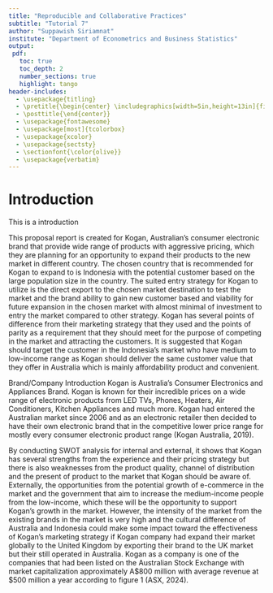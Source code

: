 ```yaml
---
title: "Reproducible and Collaborative Practices"
subtitle: "Tutorial 7"
author: "Suppawish Siriamnat"
institute: "Department of Econometrics and Business Statistics"
output: 
 pdf:
   toc: true
   toc_depth: 2
   number_sections: true
   highlight: tango
header-includes: 
  - \usepackage{titling}
  - \pretitle{\begin{center} \includegraphics[width=5in,height=13in]{figs/front.jpg}\LARGE\\}
  - \posttitle{\end{center}}
  - \usepackage{fontawesome}
  - \usepackage[most]{tcolorbox}
  - \usepackage{xcolor}
  - \usepackage{sectsty}
  - \sectionfont{\color{olive}}
  - \usepackage{verbatim}
---
```



# Introduction
This is a introduction


This proposal report is created for Kogan, Australian’s consumer electronic brand that provide wide range of products with aggressive pricing, which they are planning for an opportunity to expand their products to the new market in different country. The chosen country that is recommended for Kogan to expand to is Indonesia with the potential customer based on the large population size in the country. The suited entry strategy for Kogan to utilize is the direct export to the chosen market destination to test the market and the brand ability to gain new customer based and viability for future expansion in the chosen market with almost minimal of investment to entry the market compared to other strategy. Kogan has several points of difference from their marketing strategy that they used and the points of parity as a requirement that they should meet for the purpose of competing in the market and attracting the customers. It is suggested that Kogan should target the customer in the Indonesia’s market who have medium to low-income range as Kogan should deliver the same customer value that they offer in Australia which is mainly affordability product and convenient. 

Brand/Company Introduction
Kogan is Australia's Consumer Electronics and Appliances Brand. Kogan is known for their incredible prices on a wide range of electronic products from LED TVs, Phones, Heaters, Air Conditioners, Kitchen Appliances and much more. Kogan had entered the Australian market since 2006 and as an electronic retailer then decided to have their own electronic brand that in the competitive lower price range for mostly every consumer electronic product range (Kogan Australia, 2019).

By conducting SWOT analysis for internal and external, it shows that Kogan has several strengths from the experience and their pricing strategy but there is also weaknesses from the product quality, channel of distribution and the present of product to the market that Kogan should be aware of. Externally, the opportunities from the potential growth of e-commerce in the market and the government that aim to increase the medium-income people from the low-income, which these will be the opportunity to support Kogan’s growth in the market. However, the intensity of the market from the existing brands in the market is very high and the cultural difference of Australia and Indonesia could make some impact toward the effectiveness of Kogan’s marketing strategy if Kogan company had expand their market globally to the United Kingdom by exporting their brand to the UK market but their still operated in Australia. Kogan as a company is one of the companies that had been listed on the Australian Stock Exchange with market capitalization approximately A$800 million with average revenue at $500 million a year according to figure 1 (ASX, 2024).

